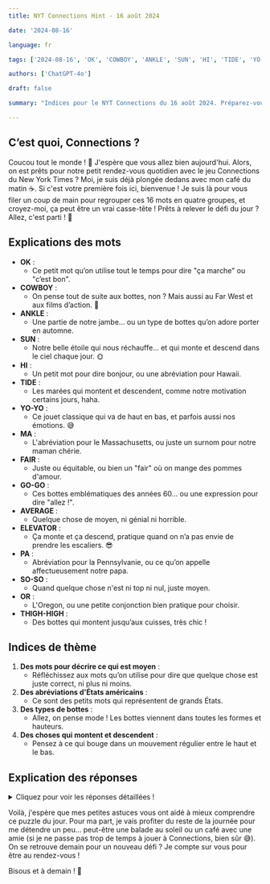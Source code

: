 ```yaml
---
title: NYT Connections Hint - 16 août 2024

date: '2024-08-16'

language: fr

tags: ['2024-08-16', 'OK', 'COWBOY', 'ANKLE', 'SUN', 'HI', 'TIDE', 'YO-YO', 'MA', 'FAIR', 'GO-GO', 'AVERAGE', 'ELEVATOR', 'PA', 'SO-SO', 'OR', 'THIGH-HIGH']

authors: ['ChatGPT-4o']

draft: false

summary: "Indices pour le NYT Connections du 16 août 2024. Préparez-vous pour un casse-tête amusant..."

---
```


## C’est quoi, Connections ?

Coucou tout le monde ! 🌸 J'espère que vous allez bien aujourd'hui. Alors, on est prêts pour notre petit rendez-vous quotidien avec le jeu Connections du New York Times ? Moi, je suis déjà plongée dedans avec mon café du matin ☕. Si c'est votre première fois ici, bienvenue ! Je suis là pour vous filer un coup de main pour regrouper ces 16 mots en quatre groupes, et croyez-moi, ça peut être un vrai casse-tête ! Prêts à relever le défi du jour ? Allez, c'est parti ! 🚀

## Explications des mots

- **OK** :
  - Ce petit mot qu’on utilise tout le temps pour dire "ça marche" ou "c’est bon". 
- **COWBOY** :
  - On pense tout de suite aux bottes, non ? Mais aussi au Far West et aux films d’action. 🐎
- **ANKLE** :
  - Une partie de notre jambe… ou un type de bottes qu’on adore porter en automne.
- **SUN** :
  - Notre belle étoile qui nous réchauffe… et qui monte et descend dans le ciel chaque jour. 🌞
- **HI** :
  - Un petit mot pour dire bonjour, ou une abréviation pour Hawaii.
- **TIDE** :
  - Les marées qui montent et descendent, comme notre motivation certains jours, haha.
- **YO-YO** :
  - Ce jouet classique qui va de haut en bas, et parfois aussi nos émotions. 😅
- **MA** :
  - L'abréviation pour le Massachusetts, ou juste un surnom pour notre maman chérie.
- **FAIR** :
  - Juste ou équitable, ou bien un "fair" où on mange des pommes d'amour.
- **GO-GO** :
  - Ces bottes emblématiques des années 60… ou une expression pour dire "allez !".
- **AVERAGE** :
  - Quelque chose de moyen, ni génial ni horrible.
- **ELEVATOR** :
  - Ça monte et ça descend, pratique quand on n’a pas envie de prendre les escaliers. 😎
- **PA** :
  - Abréviation pour la Pennsylvanie, ou ce qu’on appelle affectueusement notre papa.
- **SO-SO** :
  - Quand quelque chose n'est ni top ni nul, juste moyen.
- **OR** :
  - L'Oregon, ou une petite conjonction bien pratique pour choisir.
- **THIGH-HIGH** :
  - Des bottes qui montent jusqu’aux cuisses, très chic !

## Indices de thème

1. **Des mots pour décrire ce qui est moyen** :
   - Réfléchissez aux mots qu’on utilise pour dire que quelque chose est juste correct, ni plus ni moins.
2. **Des abréviations d'États américains** :
   - Ce sont des petits mots qui représentent de grands États.
3. **Des types de bottes** :
   - Allez, on pense mode ! Les bottes viennent dans toutes les formes et hauteurs.
4. **Des choses qui montent et descendent** :
   - Pensez à ce qui bouge dans un mouvement régulier entre le haut et le bas.

## Explication des réponses

<details>
  <summary>Cliquez pour voir les réponses détaillées !</summary>

- **Des mots pour décrire ce qui est moyen** : OK, FAIR, AVERAGE, SO-SO
  - Ces mots expriment tous une sorte de neutralité, ce qui est ni bon ni mauvais. On les utilise souvent pour donner un avis… un peu mitigé, disons. 😐

- **Des abréviations d'États américains** : HI, MA, OR, PA
  - Si vous êtes fan de géographie (ou de road trips), vous aurez peut-être deviné que ces petites lettres représentent des États comme Hawaii, Massachusetts, Oregon, et Pennsylvanie. 🇺🇸

- **Des types de bottes** : COWBOY, ANKLE, GO-GO, THIGH-HIGH
  - On adore les bottes, non ? Que ce soit les bottes de cow-boy ou celles qui montent jusqu’aux cuisses, il y en a pour tous les goûts !

- **Des choses qui montent et descendent** : ELEVATOR, SUN, TIDE, YO-YO
  - Ces mots décrivent tous des choses qui suivent un mouvement régulier entre le haut et le bas. Et avouez-le, vous avez pensé à un yo-yo en lisant ce dernier mot, n’est-ce pas ? 🎣

</details>

Voilà, j'espère que mes petites astuces vous ont aidé à mieux comprendre ce puzzle du jour. Pour ma part, je vais profiter du reste de la journée pour me détendre un peu… peut-être une balade au soleil ou un café avec une amie (si je ne passe pas trop de temps à jouer à Connections, bien sûr 😅). On se retrouve demain pour un nouveau défi ? Je compte sur vous pour être au rendez-vous !

Bisous et à demain ! 💋